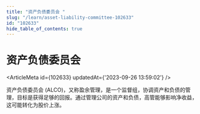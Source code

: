 ```yaml
---
title: "资产负债委员会 "
slug: "/learn/asset-liability-committee-102633"
id: "102633"
hide_table_of_contents: true
---
```



# 资产负债委员会 

<ArticleMeta id={102633} updatedAt={'2023-09-26 13:59:02'} />
<div className='border-solid border-b border-t-0 my-4 border-[var(--ifm-color-gray-300)]' />

资产负债委员会 (ALCO)，又称盈余管理，是一个监督组，协调资产和负债的管理，目标是获得足够的回报。通过管理公司的资产和负债，高管能够影响净收益，这可能转化为股价上涨。
